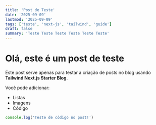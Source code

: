 ```yaml
---
title: 'Post de Teste'
date: '2025-09-09'
lastmod: '2025-09-09'
tags: ['teste', 'next-js', 'tailwind', 'guide']
draft: false
summary: 'Teste Teste Teste Teste Teste Teste'
---
```


# Olá, este é um post de teste

Este post serve apenas para testar a criação de posts no blog usando **Tailwind Next.js Starter Blog**.

Você pode adicionar:

- Listas
- Imagens
- Código

```javascript
console.log('Teste de código no post!')
```
